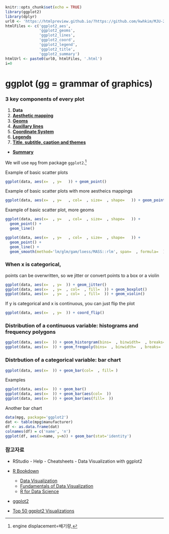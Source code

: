 ```r
knitr::opts_chunk$set(echo = TRUE)
library(ggplot2)
library(dplyr)
url0 <- 'https://htmlpreview.github.io/?https://github.com/kwhkim/MJU-2018-02-DataScience/blob/master/00_Instructor/ggplot2/'
htmlFiles <- c('ggplot2_aes',
               'ggplot2_geoms',
               'ggplot2_lines',
               'ggplot2_coord',
               'ggplot2_legend',
               'ggplot2_title',
               'ggplot2_summary')
htmlUrl <- paste0(url0, htmlFiles, '.html')
i=0
```

# ggplot (gg = grammar of graphics)

### 3 key components of every plot
1. **Data**
2. [**Aesthetic mapping**](`r i=i+1; htmlUrl[i]`)
3. [**Geoms**](`r i=i+1; htmlUrl[i]`)
4. [**Auxillary lines**](`r i=i+1; htmlUrl[i]`)
5. [**Coordinate System**](`r i=i+1; htmlUrl[i]`)
6. [**Legends**](`r i=i+1; htmlUrl[i]`)
7. [**Title, subtitle, caption and themes**](`r i=i+1; htmlUrl[i]`)

* [**Summary**](`r i=i+1; htmlUrl[i]`)

We will use `mpg` from package `ggplot2`.[^1]

[^1]: engine displacement=배기량, 
 
Example of basic scatter plots
```r
ggplot(data, aes(x=  , y=   )) + geom_point()
```

Example of basic scatter plots with more aestheics mappings
```r
ggplot(data, aes(x=  , y=   , col=  , size=  , shape=   )) + geom_point()
```

Example of basic scatter plot, more geoms
```r
ggplot(data, aes(x=  , y=   , col=  , size=  , shape=   )) + 
  geom_point() + 
  geom_line()  
```

```r
ggplot(data, aes(x=  , y=   , col=  , size=  , shape=   )) + 
  geom_point() + 
  geom_line() +
  geom_smooth(method='lm/glm/gam/loess/MASS::rlm', span=  , formula=  )
```

### When x is categorical,
points can be overwritten, so we jitter or convert points to a box or a violin
```r
ggplot(data, aes(x=  , y=  )) + geom_jitter()
ggplot(data, aes(x=  , y=  , col=  , fill=  )) + geom_boxplot()
ggplot(data, aes(x=  , y=  , col=  , fill=  )) + geom_violin()
```

If y is categorical and x is continuous, you can just flip the plot
```r
ggplot(data, aes(x=  , y=  )) + coord_flip()
```

### Distribution of a continuous variable: **histograms** and **frequency polygons**
```r
ggplot(data, aes(x=  )) + geom_historgram(bins=  , binwidth=  , breaks=  )
ggplot(data, aes(x=  )) + geom_freqpoly(bins=  , binwidth=  , breaks=  )  
```

### Distrbution of a categorical variable: **bar chart**
```r
ggplot(data, aes(x=  )) + geom_bar(col=  , fill= )
```

Examples
```r
ggplot(data, aes(x=  )) + geom_bar()
ggplot(data, aes(x=  )) + geom_bar(aes(col=  ))
ggplot(data, aes(x=  )) + geom_bar(aes(fill=  ))
```

Another bar chart
```r
data(mpg, package='ggplot2')
dat <- table(mpg$manufacturer)
df <- as.data.frame(dat)
colnames(df) = c('name', 'n')
ggplot(df, aes(x=name, y=n)) + geom_bar(stat='identity')
```

### 참고자료 

* RStudio - Help - Cheatsheets - Data Visualization with ggplot2
    
* [R Bookdown](https://bookdown.org/)
    - [Data Visualization](https://socviz.co/)
    - [Fundamentals of Data Visualization](https://serialmentor.com/dataviz/)
    - [R for Data Science](http://r4ds.had.co.nz/)
* [ggplot2](https://github.com/hadley/ggplot2-book)
* [Top 50 ggplot2 Visualizations](http://r-statistics.co/Top50-Ggplot2-Visualizations-MasterList-R-Code.html)



